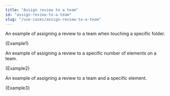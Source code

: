 ```yaml
---
title: "Assign review to a team"
id: "assign-review-to-a-team"
slug: "/use-cases/assign-review-to-a-team"
---
```



An example of assigning a review to a team when touching a specific folder.

<CodeBlock language="yml">{Example1}</CodeBlock>

An example of assigning a review to a specific number of elements on a team.

<CodeBlock language="yml">{Example2}</CodeBlock>

An example of assigning a review to a team and a specific element.

<CodeBlock language="yml">{Example3}</CodeBlock>
